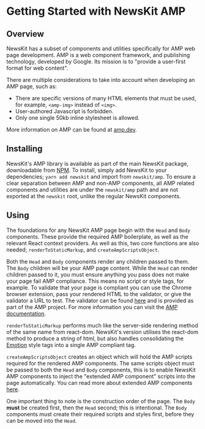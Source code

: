 

# Getting Started with NewsKit AMP

## Overview

NewsKit has a subset of components and utilities specifically for AMP web page development. AMP is a web component framework, and publishing technology, developed by Google. Its mission is to "provide a user-first format for web content".

There are multiple considerations to take into account when developing an AMP page, such as:

- There are specific versions of many HTML elements that must be used, for example, `<amp-img>` instead of `<img>`.
- User-authored Javascript is forbidden.
- Only one single 50kb inline stylesheet is allowed.

More information on AMP can be found at [amp.dev](https://amp.dev/).

## Installing

NewsKit's AMP library is available as part of the main NewsKit package, downloadable from [NPM](https://www.npmjs.com/package/newskit). To install, simply add NewsKit to your dependencies; `yarn add newskit` and import from `newskit/amp`. To ensure a clear separation between AMP and non-AMP components, all AMP related components and utilities are under the `newskit/amp` path and are not exported at the `newskit` root, unlike the regular NewsKit components.

## Using

The foundations for any NewsKit AMP page begin with the `Head` and `Body` components. These provide the required AMP boilerplate, as well as the relevant React context providers. As well as this, two core functions are also needed; `renderToStaticMarkup`, and `createAmpScriptsObject`.

Both the `Head` and `Body` components render any children passed to them. The `Body` children will be your AMP page content. While the `Head` can render children passed to it, you must ensure anything you pass does not make your page fail AMP compliance. This means no script or style tags, for example. To validate that your page is compliant you can use the Chrome browser extension, pass your rendered HTML to the validator, or give the validator a URL to test. The validator can be found [here](https://validator.ampproject.org) and is provided as part of the AMP project. For more information you can visit the [AMP documentation](https://amp.dev/documentation/guides-and-tutorials/learn/validation-workflow/validate_amp/).

`renderToStaticMarkup` performs much like the server-side rendering method of the same name from react-dom. NewsKit's version utilises the react-dom method to produce a string of html, but also handles consolidating the [Emotion](https://emotion.sh/) style tags into a single AMP compliant tag.

`createAmpScriptsObject` creates an object which will hold the AMP scripts required for the rendered AMP components. The same scripts object must be passed to both the `Head` and `Body` components, this is to enable NewsKit AMP components to inject the "extended AMP component" scripts into the page automatically. You can read more about extended AMP components [here](https://amp.dev/documentation/guides-and-tutorials/start/add_advanced/adding_components/?format=websites).

One important thing to note is the construction order of the page. The `Body` **must** be created first, then the `Head` second; this is intentional. The `Body` components must create their required scripts and styles first, before they can be moved into the `Head`.

<CodeFromFile path="examples/amp/foundation-template.tsx"/>

